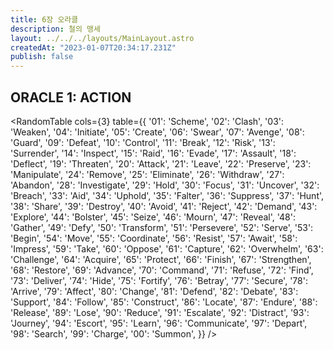 ```yaml
---
title: 6장 오라클
description: 철의 맹세
layout: ../../../layouts/MainLayout.astro
createdAt: "2023-01-07T20:34:17.231Z"
publish: false
---
```

## ORACLE 1: ACTION


<RandomTable
  cols={3}
  table={{
    '01': 'Scheme',
    '02': 'Clash',
    '03': 'Weaken',
    '04': 'Initiate',
    '05': 'Create',
    '06': 'Swear',
    '07': 'Avenge',
    '08': 'Guard',
    '09': 'Defeat',
    '10': 'Control',
    '11': 'Break',
    '12': 'Risk',
    '13': 'Surrender',
    '14': 'Inspect',
    '15': 'Raid',
    '16': 'Evade',
    '17': 'Assault',
    '18': 'Deflect',
    '19': 'Threaten',
    '20': 'Attack',
    '21': 'Leave',
    '22': 'Preserve',
    '23': 'Manipulate',
    '24': 'Remove',
    '25': 'Eliminate',
    '26': 'Withdraw',
    '27': 'Abandon',
    '28': 'Investigate',
    '29': 'Hold',
    '30': 'Focus',
    '31': 'Uncover',
    '32': 'Breach',
    '33': 'Aid',
    '34': 'Uphold',
    '35': 'Falter',
    '36': 'Suppress',
    '37': 'Hunt',
    '38': 'Share',
    '39': 'Destroy',
    '40': 'Avoid',
    '41': 'Reject',
    '42': 'Demand',
    '43': 'Explore',
    '44': 'Bolster',
    '45': 'Seize',
    '46': 'Mourn',
    '47': 'Reveal',
    '48': 'Gather',
    '49': 'Defy',
    '50': 'Transform',
    '51': 'Persevere',
    '52': 'Serve',
    '53': 'Begin',
    '54': 'Move',
    '55': 'Coordinate',
    '56': 'Resist',
    '57': 'Await',
    '58': 'Impress',
    '59': 'Take',
    '60': 'Oppose',
    '61': 'Capture',
    '62': 'Overwhelm',
    '63': 'Challenge',
    '64': 'Acquire',
    '65': 'Protect',
    '66': 'Finish',
    '67': 'Strengthen',
    '68': 'Restore',
    '69': 'Advance',
    '70': 'Command',
    '71': 'Refuse',
    '72': 'Find',
    '73': 'Deliver',
    '74': 'Hide',
    '75': 'Fortify',
    '76': 'Betray',
    '77': 'Secure',
    '78': 'Arrive',
    '79': 'Affect',
    '80': 'Change',
    '81': 'Defend',
    '82': 'Debate',
    '83': 'Support',
    '84': 'Follow',
    '85': 'Construct',
    '86': 'Locate',
    '87': 'Endure',
    '88': 'Release',
    '89': 'Lose',
    '90': 'Reduce',
    '91': 'Escalate',
    '92': 'Distract',
    '93': 'Journey',
    '94': 'Escort',
    '95': 'Learn',
    '96': 'Communicate',
    '97': 'Depart',
    '98': 'Search',
    '99': 'Charge',
    '00': 'Summon',
  }}
/>
